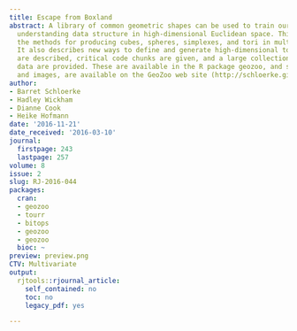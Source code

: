 ```yaml
---
title: Escape from Boxland
abstract: A library of common geometric shapes can be used to train our brains for
  understanding data structure in high-dimensional Euclidean space. This article describes
  the methods for producing cubes, spheres, simplexes, and tori in multiple dimensions.
  It also describes new ways to define and generate high-dimensional tori. The algorithms
  are described, critical code chunks are given, and a large collection of generated
  data are provided. These are available in the R package geozoo, and selected movies
  and images, are available on the GeoZoo web site (http://schloerke.github.io/geozoo/).
author:
- Barret Schloerke
- Hadley Wickham
- Dianne Cook
- Heike Hofmann
date: '2016-11-21'
date_received: '2016-03-10'
journal:
  firstpage: 243
  lastpage: 257
volume: 8
issue: 2
slug: RJ-2016-044
packages:
  cran:
  - geozoo
  - tourr
  - bitops
  - geozoo
  - geozoo
  bioc: ~
preview: preview.png
CTV: Multivariate
output:
  rjtools::rjournal_article:
    self_contained: no
    toc: no
    legacy_pdf: yes

---
```


